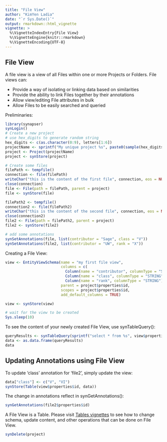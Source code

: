 ```yaml
---
title: "File View"
author: "KimYen Ladia"
date: "`r Sys.Date()`"
output: rmarkdown::html_vignette
vignette: >
  %\VignetteIndexEntry{File View}
  %\VignetteEngine{knitr::rmarkdown}
  %\VignetteEncoding{UTF-8}
---
```


## File View

A file view is a view of all Files within one or more Projects or Folders. File views can:

* Provide a way of isolating or linking data based on similarities
* Provide the ability to link Files together by their annotations
* Allow view/editing File attributes in bulk
* Allow Files to be easily searched and queried

Preliminaries:
```r
library(synapser)
synLogin()
# Create a new project
# use hex_digits to generate random string
hex_digits <- c(as.character(0:9), letters[1:6])
projectName <- sprintf("My unique project %s", paste0(sample(hex_digits, 32, replace = TRUE), collapse = ""))
project <- Project(projectName)
project <- synStore(project)

# Create some files
filePath <- tempfile()
connection <- file(filePath)
writeChar("this is the content of the first file", connection, eos = NULL)
close(connection)
file <- File(path = filePath, parent = project)
file <- synStore(file)

filePath2 <- tempfile()
connection2 <- file(filePath2)
writeChar("this is the content of the second file", connection, eos = NULL)
close(connection2)
file2 <- File(path = filePath2, parent = project)
file2 <- synStore(file2)

# add some annotations
synSetAnnotations(file, list(contributor = "Sage", class = "V"))
synSetAnnotations(file2, list(contributor = "UW", rank = "X"))
```

Creating a File View:
```r
view <- EntityViewSchema(name = "my first file view",
                         columns = c(
                           Column(name = "contributor", columnType = "STRING"),
                           Column(name = "class", columnType = "STRING"),
                           Column(name = "rank", columnType = "STRING")),
                         parent = project$properties$id,
                         scopes = project$properties$id,
                         add_default_columns = TRUE)

view <- synStore(view)
```

```r
# wait for the view to be created
Sys.sleep(10)
```

To see the content of your newly created File View, use synTableQuery():
```r
queryResults <- synTableQuery(sprintf("select * from %s", view$properties$id))
data <- as.data.frame(queryResults)
data
```

## Updating Annotations using File View

To update 'class' annotation for 'file2', simply update the view:
```r
data["class"] <- c("V", "VI")
synStore(Table(view$properties$id, data))
```

The change in annotations reflect in synGetAnnotations():
```r
synGetAnnotations(file2$properties$id)
```

A File View is a Table. Please visit [Tables vignettes](table.html) to see how to change schema, update content, and other operations that can be done on File View.

```r
synDelete(project)
```
